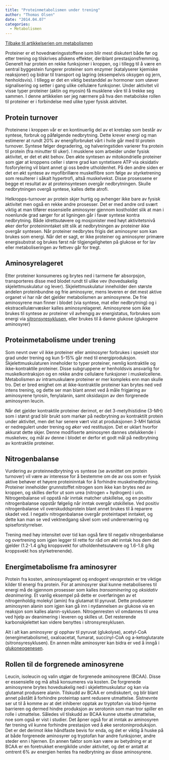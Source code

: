 ```yaml
---
title: "Proteinmetabolismen under trening"
author: "Thomas Olsen"
date: "2014.04.07"
categories: 
  - Metabolismen
---
```


[Tilbake til artikkelserien om metabolismen](../../metabolismen.html)

Proteiner er et hovednæringsstoffene som blir mest diskutert både før og etter trening og tilskrives allskens effekter, deriblant prestasjonsfremming. Generelt har protein en rekke funksjoner i kroppen, og i tillegg til å være en sentral byggestein fungerer proteiner som enzymer (katalyserer kjemiske reaksjoner) og bidrar til transport og lagring (eksempelvis oksygen og jern, henholdsvis). I tillegg er det en viktig bestanddel av hormoner som utøver signalisering og setter i gang ulike cellulære funksjoner. Under aktivitet vil visse typer proteiner (aktin og myosin) få musklene våre til å trekke seg sammen. I denne artikkelen ser jeg nærmere på hva den metabolske rollen til proteiner er i forbindelse med ulike typer fysisk aktivitet.

## Protein turnover

Proteinene i kroppen vår er en kontinuerlig del av et kretsløp som består av syntese, forbruk og påfølgende nedbrytning. Dette krever energi og man estimerer at rundt 20% av energiforbruket vårt i hvile går med til protein turnover. Syntese følger degradering, og halveringstiden varierer fra protein til protein (fra minutter til uker). I musklene som arbeider under fysisk aktivitet, er det et økt behov. Den økte syntesen av mitokondrielle proteiner som gjør at kroppens celler i større grad kan syntetisere ATP via oksidativ fosforylering vil blant annet gi oss bedre utholdenhet. På den andre siden er det en økt syntese av myofibrillære muskelfibre som følge av styrketrening som resulterer i såkalt hypertrofi, altså muskelvekst. Disse prosessene er begge et resultat av at proteinsyntesen overgår nedbrytningen. Skulle nedbrytningen overgå syntese, kalles dette atrofi.

Helkropps-turnover av protein skjer hurtig og avhenger ikke bare av fysisk aktivitet men også en rekke andre prosesser. Det er med andre ord svært viktig at man tilfører essensielle aminosyrer gjennom kostholdet slik at man i noenlunde grad sørger for at ligningen går i favør syntese kontra nedbrytning. Både idrettsutøvere og mosjonister med høyt aktivitetsnivå øker derfor proteininntaket sitt slik at nedbrytningen av proteiner ikke overgår syntesen. Når proteiner nedbrytes frigis det aminosyrer som kan brukes som energi. Når det er sagt, er ikke proteiner og aminosyrer primære energisubstrat og brukes først når tilgjengeligheten på glukose er for lav eller metaboliseringen av fettvev går for tregt.

## Aminosyrelageret

Etter proteiner konsumeres og brytes ned i tarmene før absorpsjon, transporteres disse med blodet rundt til ulike vev (hovedsakelig skjelettmuskulatur og lever). Skjelettmuskulatur inneholder den største andelen proteinbundne og frie aminosyrer, mens leveren er det mest aktive organet vi har når det gjelder metabolismen av aminosyrene. De frie aminosyrene man finner i blodet (via syntese, mat eller nedbrytning) og i ekstracellulærvæsker kalles aminosyrelageret. Aminosyrene som ikke brukes til syntese av proteiner vil avhengig av energistatus, forbrukes som energi via [sitronsyresyklusen](sitronsyresyklusen.qmd), eller brukes til å danne glukose (glukogene aminosyrer)

## Proteinmetabolisme under trening

Som nevnt over vil ikke proteiner eller aminosyrer forbrukes i spesielt stor grad under trening og kun 5-15% går med til energiproduksjon. Skjelettmuskulaturen inneholder to typer proteiner, nemlig kontraktile og ikke-kontraktile proteiner. Disse subgruppene er henholdsvis ansvarlig for muskelkontraksjon og en rekke andre cellulære funksjoner i muskelcellene. Metabolismen av intramuskulære proteiner er mer kompleks enn man skulle tro. Det er bred enighet om at ikke-kontraktile proteiner kan brytes ned ved intens trening, og dette ser man blant annet ved å måle frigjøring av aminosyrene tyrosin, fenylalanin, samt oksidasjon av den forgrenede aminosyren leucin.

Når det gjelder kontraktile proteiner derimot, er det 3-metylhistidine (3-MH) som i størst grad blir brukt som markør på nedbrytning av kontraktilt protein under aktivitet, men det har senere vært vist at produksjonen 3-MH faktisk er nedregulert under trening og *øker* ved restitusjon. Det er uklart hvorfor akkurat dette skjer. Denne modifiserte aminosyren dannes utelukkende i muskelvev, og mål av denne i blodet er derfor et godt mål på nedbrytning av kontraktile proteiner.

## Nitrogenbalanse

Vurdering av proteinnedbrytning vs syntese (se avsnittet om protein turnover) vil være av interesse for å bestemme om de av oss som er fysisk aktive behøver et høyere proteininntak for å forhindre muskelnedbrytning. Proteiner inneholder grunnstoffet nitrogen som ikke kan brytes ned av kroppen, og skilles derfor ut som urea (nitrogen + hydrogen) i urin. Nitrogenbalanse vil oppstå når inntak matcher utskillelse, og en positiv nitrogenbalanse oppstår følgelig når inntak overgår utskillelse. Ved positiv nitrogenbalanse vil overskuddsprotein blant annet brukes til å reparere skadet ved. I negativ nitrogenbalanse overgår proteintapet inntaket, og dette kan man se ved vektnedgang såvel som ved underernæring og spiseforstyrrelser.

Trening med høy intensitet over tid kan også føre til negativ nitrogenbalanse og overtrening som igjen legger til rette for råd om økt inntak hos dem det gjelder (1.2-1.4 g/kg kroppsvekt for utholdenhetsutøvere og 1.6-1.8 g/kg kroppsvekt hos styrketrenende).

## Energimetabolisme fra aminosyrer

Protein fra kosten, aminosyrelageret og endogent vevsprotein er tre viktige kilder til energi fra protein. For at aminosyrer skal kunne metaboliseres til energi må de igjennom prosesser som kalles *transaminering* og *oksidativ deanimering.* Et vanlig eksempel på dette er overføringen av et nitrogenholdig molekyl (amin) fra glutamat til pyruvat. Dette produserer aminosyren alanin som igjen kan gå inn i nydannelsen av glukose via en reaksjon som kalles alanin-syklusen. Nitrogenresten vil omdannes til urea ved hjelp av deanimering i leveren og skilles ut. Det resterende karbonskjelettet kan videre benyttes i sitronsyresyklusen.

Alt i alt kan aminosyrer gi opphav til pyruvat (glukolyse), acetyl-CoA (energimetabolisme), oxaloacetat, fumarat, succinyl-CoA og a-ketoglutarate (sitronsyresyklusen). En annen måte aminosyrer kan bidra er ved å inngå i [glukoneogenesen](glukosemetabolismen.qmd).

## Rollen til de forgrenede aminosyrene

Leucin, isoleucin og valin utgjør de forgrenede aminosyrene (BCAA). Disse er essensielle og må altså konsumeres via kosten. De forgrenede aminosyrene brytes hovedsakelig ned i skjelettmuskulatur og kan via glutamat produsere alanin. Tilskudd av BCAA er omdiskutert, og blir blant annet påstått å forhindre proteintap samt redusere utmattelse. Sistnevnte ser ut til å komme av at det inhiberer opptak av tryptofan via blod-hjerne barrieren og dermed hindre produksjon av serotonin som man tror spiller en rolle i utmattelse. Således vil tilskudd av BCAA kunne utsette utmattelse, noe som også er vist i studier. Det åpner også for at inntak av aminosyren før trening vil kunne forhindre prestasjon ved å øke serotoninproduksjon. Det er det derimot ikke håndfaste bevis for enda, og det er viktig å huske på at både forgrenede aminosyrer og tryptofan har andre funksjoner, andre steder enn i hjernen. En annen faktor som kan være av betydning er at BCAA er en foretrukket energikilde under aktivitet, og det er antatt at omtrent 6% av energien hentes fra nedbrytning av disse aminosyrene.

